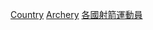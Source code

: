 {{Categories by country|nocat}}
{{Parent category}}

[[Category:奧運射箭運動員|Country]]
[[Category:夏季奧運各國各項目運動員|Archery]]
[[Category:各國射箭運動員|]]